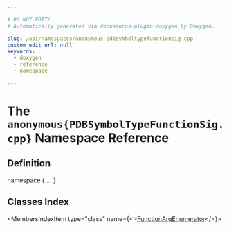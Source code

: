 ```yaml
---

# DO NOT EDIT!
# Automatically generated via docusaurus-plugin-doxygen by Doxygen.

slug: /api/namespaces/anonymous-pdbsymboltypefunctionsig-cpp-
custom_edit_url: null
keywords:
  - doxygen
  - reference
  - namespace

---
```





# The `anonymous{PDBSymbolTypeFunctionSig.cpp}` Namespace Reference

<DoxygenPage pluginConfig={pluginConfig}>



## Definition

<CodeBlock>namespace &#123; ... &#125;</CodeBlock>

## Classes Index

<MembersIndex>

<MembersIndexItem
  type="class"
  name={<><a href="/docs/api/classes/anonymous-namespace-pdbsymboltypefunctionsig-cpp-/functionargenumerator">FunctionArgEnumerator</a></>}>
</MembersIndexItem>

</MembersIndex>


</DoxygenPage>
